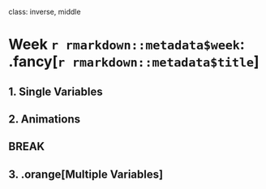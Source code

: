 
class: inverse, middle

# Week `r rmarkdown::metadata$week`: .fancy[`r rmarkdown::metadata$title`]

## 1. Single Variables
## 2. Animations

## BREAK

## 3. .orange[Multiple Variables]
